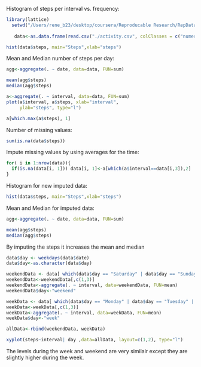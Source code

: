 

Histogram of steps per interval vs. frequency:
```r
library(lattice)
  setwd("/Users/rene_b23/desktop/coursera/Reproducable Research/RepData_PeerAssessment1")
  
   data<-as.data.frame(read.csv("./activity.csv", colClasses = c("numeric", "Date", "numeric")))

hist(data$steps, main="Steps",xlab="steps")
```


Mean and Median number of steps per day:
```r
agg<-aggregate(. ~ date, data=data, FUN=sum) 

mean(agg$steps)
median(agg$steps) 

```


```r
a<-aggregate(. ~ interval, data=data, FUN=sum)
plot(a$interval, a$steps, xlab="interval",
     ylab="steps", type="l")

a[which.max(a$steps), 1]
```

Number of missing values:
```r
sum(is.na(data$steps))
```

Impute missing values by using averages for the time:
```r
for( i in 1:nrow(data)){
  if(is.na(data[i, 1])) data[i, 1]<-a[which(a$interval==data[i,3]),2]  
}
```

Histogram for new imputed data:
```r
hist(data$steps, main="Steps",xlab="steps")
```

Mean and Median for imputed data:
```r
agg<-aggregate(. ~ date, data=data, FUN=sum) 

mean(agg$steps)
median(agg$steps) 
```
By imputing the steps it increases the mean and median

```r
data$day <- weekdays(data$date)
data$day<-as.character(data$day)

weekendData <- data[ which(data$day == "Saturday" | data$day == "Sunday"),]
weekendData<-weekendData[,c(1,3)]
weekendData<-aggregate(. ~ interval, data=weekendData, FUN=mean)
weekendData$day<-"weekend"

weekData <- data[ which(data$day == "Monday" | data$day == "Tuesday" | data$day == "Wednesday"| data$day == "Thursday"| data$day == "Friday"),]
weekData<-weekData[,c(1,3)]
weekData<-aggregate(. ~ interval, data=weekData, FUN=mean)
weekData$day<-"week"

allData<-rbind(weekendData, weekData)

xyplot(steps~interval| day ,data=allData, layout=c(1,2), type="l")
```
The levels during the week and weekend are very similair except they are slightly higher during the week.